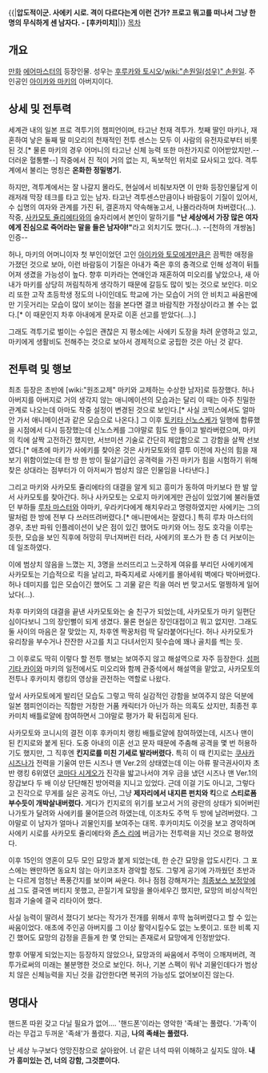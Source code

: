 {{|'''압도적이군. 사에키 시로. 격이 다르다는게 이런 건가? 프로고 뭐고를 떠나서 그냥 한 명의 무식하게 센 남자다. - [후카미치]'''|}}
[[목차]]
== 개요 ==
[[만화]] [[에어마스터]]의 등장인물. 성우는 [[후루카와 토시오]]/[[wiki:"손원일(성우)" 손원일]].
주인공인 [[아이카와 마키]]의 아버지이다.

== 상세 및 전투력 ==
세계관 내의 일본 프로 격투기의 챔피언이며, 타고난 천재 격투가. 첫째 딸인 마키나, 재혼하여 낳은 둘째 딸 미오리의 천재적인 전투 센스는 모두 이 사람의 유전자로부터 비롯된 것.[* 물론 마키의 경우 어머니의 타고난 신체 능력 또한 마찬가지로 이어받았지만.--더러운 혈통빨--] 작중에서 진 적이 거의 없는 지, 독보적인 위치로 묘사되고 있다. 격투계에서 불리는 명칭은 '''온화한 정밀병기.'''

하지만, 격투계에서는 잘 나갈지 몰라도, 현실에서 비춰보자면 이 만화 등장인물답게 이래저래 막장 테크를 타고 있는 남자. 타고난 격투센스만큼이나 바람둥이 기질이 있어서, 수 십명의 여자와 관계를 가진 뒤, 결혼까지 약속해놓고서, 나몰라라하며 차버렸다(…). 작중, [[사카모토 쥴리에타]]와의 술자리에서 본인이 말하기를 '''"난 세상에서 가장 많은 여자에게 진심으로 죽어라는 말을 들은 남자야!"'''라고 외치기도 했다(…). --[천하의 개쌍놈] 인증--

허나, 마키의 어머니이자 첫 부인이었던 고인 [[아이카와 토모]]에게만큼은 끔찍한 애정을 가졌던 것으로 보아, 이런 바람둥이 기질은 아내가 죽은 후의 충격으로 인해 성격이 뒤틀어져 생겼을 가능성이 높다. 향후 미카라는 연애인과 재혼하여 미오리를 낳았으나, 새 아내가 마키를 상당히 꺼림칙하게 생각하기 때문에 갈등도 많이 빚는 것으로 보인다. 미오리 또한 고작 초등학생 정도의 나이인데도 학교에 가는 모습이 거의 안 비치고 싸움판에만 기웃거리는 모습이 많이 보이는 점을 본다면 결코 바람직한 가정상이라고 볼 수는 없다.[* 이 때문인지 차후 아내에게 문자로 이혼 선고를 받았다(…).]

그래도 격투기로 벌이는 수입은 괜찮은 지 평소에는 사에키 도장을 차려 운영하고 있고, 마키에게 생활비도 전해주는 것으로 보아서 경제적으로 궁핍한 것은 아닌 것 같다.

== 전투력 및 행보 ==
최초 등장은 초반에 [wiki:"원조교제" 마키와 교제하는 수상한 남자]로 등장했다. 허나 아버지를 아버지로 거의 생각지 않는 애니메이션의 모습과는 달리 이 때는 아주 친밀한 관계로 나오는데 아마도 작중 설정이 변경된 것으로 보인다.[* 사실 코믹스에서도 얼마 안 가서 애니메이션과 같은 모습으로 나온다.] 그 이후 [[토키타 신노스케]]가 일행에 합류했을 시점에서 다시 등장했는데 신노스케를 그야말로 힘도 안 들이고 발라버렸으며, 마키의 킥에 살짝 고전하긴 했지만, 서브미션 기술로 간단히 제압함으로 그 강함을 살짝 선보였다.[* 애초에 마키가 사에키를 찾아온 것은 사카모토와의 결투 이전에 자신의 힘을 재보기 위함이었는데 한 방 한 방이 필살기급인 공격력을 가진 마키가 힘을 시험하기 위해 찾은 상대라는 점부터가 이 아저씨가 범상치 않은 인물임을 나타낸다.]

그리고 마키와 사카모토 쥴리에타의 대결을 알게 되고 흥미가 동하여 마키보다 한 발 앞서 사카모토를 찾아간다. 허나 사카모토는 오로지 마키에게만 관심이 있었기에 불러들였던 부하들 [[루차 마스터]]와 야마키, 우라키다에게 해치우라고 명령하였지만 사에키는 그의 딸처럼 한 방에 전부 다 쓰러뜨려버렸다.[* 애니판에서는 잘렸다.] 특히 루차 마스터의 경우, 초반 파워 인플레이션이 낮은 점이 있긴 했어도 마키와 어느 정도 호각을 이루는 듯한, 모습을 보인 직후에 허망히 무너져버린 터라, 사에키의 포스가 한 층 더 커보이는데 일조하였다.

이에 범상치 않음을 느꼈는 지, 3명을 쓰러뜨리고 느긋하게 여유를 부리던 사에키에게 사카모토는 기습적으로 킥을 날리고, 파죽지세로 사에키를 몰아세워 벽에다 박아버렸다. 허나 데미지를 입은 모습이긴 했어도 그 괴물 같은 킥을 여러 번 맞고서도 멀쩡하게 일어났다(…).

차후 마키와의 대결을 끝낸 사카모토와는 술 친구가 되었는데, 사카모토가 마키 일편단심이다보니 그의 장인뻘이 되게 생겼다. 물론 현실은 장인대접이고 뭐고 없지만. 그래도 둘 사이의 마음은 잘 맞았는 지, 차후엔 짝꿍처럼 딱 달라붙어다닌다. 허나 사카모토가 유리창을 부수거나 잔잔한 사고를 치고 다녀서인지 뒷수습에 꽤나 골치를 썩는 듯.

그 이후로도 딱히 이렇다 할 전투 행보는 보여주지 않고 해설역으로 자주 등장한다. [[섬퍼기타 카이]]와 마키의 일전에서도 미오리와 함께 관중석에서 해설역을 맡았고, 사카모토의 전투나 후카미치 랭킹의 영상을 관전하는 역할로 나왔다.

앞서 사카모토에게 발리던 모습도 그렇고 딱히 실감적인 강함을 보여주지 않은 덕분에 일본 챔피언이라는 직함만 거창한 거품 캐릭터가 아닌가 하는 의혹도 샀지만, 최종전 후카미치 배틀로얄에 참여하면서 그야말로 평가가 확 뒤집히게 된다.

사카모토와 코니시의 결전 이후 후카미치 랭킹 배틀로얄에 참여하였는데, 시즈나 맨이 된 킨지로와 붙게 된다. 도중 아내의 이혼 선고 문자 때문에 주춤해 공격을 몇 번 허용하기도 했지만, 그 직후엔 '''킨지로를 미친 기세로 발라버렸다.''' 특히 이 때 킨지로는 [[쿠사카 시즈나]]가 전력을 기울여 만든 시즈나 맨 Ver.2의 상태였는데 이는 아류 팔극권사이자 초반 랭킹 6위였던 [[코마다 시게오]]가 진각을 밟고나서야 겨우 금을 냈던 시즈나 맨 Ver.1의 장갑보다 두 배 이상 단단해진 방어력을 지니고 있었다. 근데 이걸 기도 아니고, 그렇다고 진각으로 무게를 실은 공격도 아닌, 그냥 '''제자리에서 내지른 펀치와 킥'''으로 '''스티로폼 부수듯이 개박살내버렸다.''' 게다가 킨지로의 위기를 보고서 거의 광란의 상태가 되어버린 나가토가 달려와 사에키를 물어뜯으려 하였는데, 이조차도 주먹 두 방에 날려버렸다. 그야말로 이 남자가 얼마나 괴물인지를 보여주는 대목. 후카미치도 이것을 보고 경악하며 사에키 시로를 사카모토 쥴리에타와 [[존스 리]]에 버금가는 전투력을 지닌 것으로 평하였다.

이후 15인의 영혼이 모두 모인 묘망과 붙게 되었는데, 한 순간 묘망을 압도시킨다. 그 포스에는 왠만하면 동요치 않는 아키코조차 경악할 정도. 그렇게 공기에 가까웠던 초반과는 다르게 엄청난 폭풍간지를 보이며 싸운다. 허나 점점 강해져가는 [[최종보스 보정]]앞에서 그도 결국엔 버티지 못했고, 끈질기게 묘망을 몰아세우긴 했지만, 묘망의 비상식적인 힘과 기술에 결국 리타이어 했다.

사실 능력이 딸려서 졌다기 보다는 작가가 전개를 위해서 후딱 눕혀버렸다고 할 수 있는 싸움이었다. 애초에 주인공 아버지를 그 이상 활약시킬수도 없는 노릇이고. 또한 비록 지긴 했어도 묘망의 감정을 흔들게 한 몇 안되는 존재로서 묘망에게 인정받았다.

향후 어떻게 되었는지는 등장하지 않았으나, 묘망과의 싸움에서 주먹이 으깨져버려, 격투가로써의 미래는 불분명한 것으로 보인다. 허나, 기본 스펙이 워낙 괴물인데다가 범상치 않은 신체능력을 지닌 것을 감안한다면 복귀의 가능성도 없어보이진 않는다. 
== 명대사 ==
핸드폰 따윈 갖고 다닐 필요가 없어…. '핸드폰'이라는 영악한 '족쇄'는 풀렸다. '가족'이라는 무겁고 두꺼운 '족쇄'가 풀렸다. 지금, '''나의 족쇄는 풀렸다.'''

난 세상 누구보다 엉망진창으로 살아왔어. 너 같은 녀석 따위 이해하고 싶지도 않아. '''내가 흥미있는 건, 너의 강함, 그것뿐이다.'''
